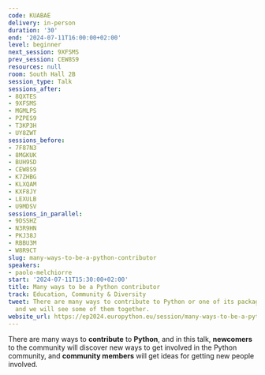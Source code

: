 ```yaml
---
code: KUABAE
delivery: in-person
duration: '30'
end: '2024-07-11T16:00:00+02:00'
level: beginner
next_session: 9XFSMS
prev_session: CEW8S9
resources: null
room: South Hall 2B
session_type: Talk
sessions_after:
- 8QXTES
- 9XFSMS
- MGMLPS
- PZPES9
- T3KP3H
- UY8ZWT
sessions_before:
- 7F87N3
- 8MGKUK
- BUH9SD
- CEW8S9
- K7ZHBG
- KLXQAM
- KXF8JY
- LEXULB
- U9MDSV
sessions_in_parallel:
- 9DSSHZ
- N3R9HN
- PKJ38J
- RBBU3M
- W8R9CT
slug: many-ways-to-be-a-python-contributor
speakers:
- paolo-melchiorre
start: '2024-07-11T15:30:00+02:00'
title: Many ways to be a Python contributor
track: Education, Community & Diversity
tweet: There are many ways to contribute to Python or one of its packages or frameworks,
  and we will see some of them together.
website_url: https://ep2024.europython.eu/session/many-ways-to-be-a-python-contributor
---
```


There are many ways to **contribute** to **Python**, and in this talk, **newcomers** to the community will discover new ways to get involved in the Python community, and **community members** will get ideas for getting new people involved.
